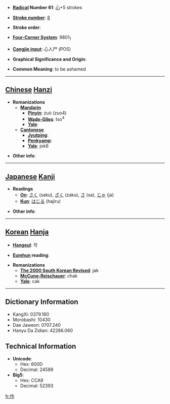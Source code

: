 * '''[[Wiktionary:Chinese radical index| Radical]] Number 61''': [[Wiktionary:Chinese radical index 心|心]]+5 strokes

* '''[[Wiktionary:Chinese total strokes index|Stroke number]]''': [[Wiktionary:Chinese total strokes index 8|8]]

* '''Stroke order''': 

* '''[[Wiktionary:Chinese four corner index|Four-Corner System]]''': 9801<sub>1</sub>

* '''[[Wiktionary:Chinese Cangjie index|Cangjie input]]''': 心人尸 (POS)

* '''Graphical Significance and Origin''': 

* '''Common Meaning''': to be ashamed

----

== [[Chinese]] [[Hanzi]] ==

* '''Romanizations'''
** '''[[Mandarin]]'''
*** '''[[Pinyin]]''': zuò (zuo4)
*** '''[[Wade-Giles]]''': tso<sup>4</sup>
*** '''[[Yale]]''': 
** '''[[Cantonese]]'''
*** '''[[Jyutping]]''':
*** '''[[Penkyamp]]''': 
*** '''[[Yale]]''': jok6

* '''Other info''': 

----

== [[Japanese]] [[Kanji]] ==

* '''Readings'''
** '''[[On]]''': [[さく]] (saku), [[ざく]] (zaku), [[さ]] (sa), [[じゃ]] (ja)
** '''[[Kun]]''': [[はじる]] (hajiru)

* '''Other info''':  

----

== [[Korean]] [[Hanja]] ==

* '''[[Hangeul]]''': 작

* '''[[Eumhun]] reading''': 

* '''Romanizations'''
** '''[[The 2000 South Korean Revised Romanization|The 2000 South Korean Revised]]''': jak
** '''[[McCune-Reischauer]]''': chak
** '''[[Yale]]''': cak

----

== Dictionary Information ==

* KangXi: 0379.160
* Morobashi: 10430
* Dae Jaweon: 0707.240
* Hanyu Da Zidian: 42286.060

== Technical Information ==

* '''Unicode''':
** Hex: 600D
** Decimal: 24589
* '''Big5''':
** Hex: CCA9
** Decimal: 52393

[[fr:怍]]